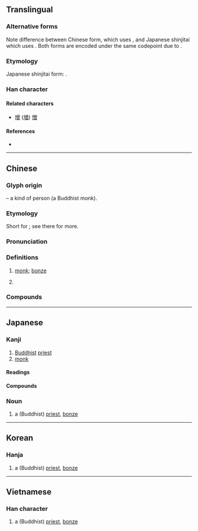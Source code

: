 {{character info/new}}
{{character info/new|codepoint=0xfa31}}
{{character info/new|codepoint=0x2f80a}}
==Translingual==
{{ja-forms|僧|僧|僧}}

===Alternative forms===
Note difference between Chinese form, which uses {{lang|und|sc=Hani|[[曾]]}}, and Japanese shinjitai which uses {{lang|ja|[[曽]]}}. Both forms are encoded under the same codepoint due to {{w|Han unification}}.

===Etymology===
Japanese shinjitai form: {{Han simp||f=曾|t=曽}}.

===Han character===
{{Han char|rn=9|rad=人|as=12|asj=11|sn=14|snj=13|four=28266|canj=OCWA|ids=⿰亻曾 <small>(GTKV)</small>,⿰亻曽 <small>(J)</small>}}

====Related characters====
* [[增]] ([[増]]) [[憎]]

====References====
* {{Han ref|kx=0117.140|dkj=01076|dj=0248.200|hdz=10222.010|uh=50E7|ud=20711|bh=B9AC|bd=47532}}

----

==Chinese==
{{zh-forms}}

===Glyph origin===
{{Han etym}}
{{Han compound|人|alt1=亻|t1=person|曾|ls=psc|c1=s|c2=p}} – a kind of person (a Buddhist monk).

===Etymology===
Short for {{ltc-l|僧伽|[[sangha]]; [[community]] of [[monk]]s, [[nun]]s, [[novice]]s and [[laity]]}}; see there for more.

===Pronunciation===
{{zh-pron
|m=sēng
|c=zang1,sang1
|h=pfs=sên
|md=cĕng
|mn=qz:chng/xm,zz,tw:cheng/qz:sng/xm,zz,tw:seng
|mn_note=chng, cheng - vernacular; sng, seng - literary
|mn-t=zêng1
|w=1sen
|mc=y
|oc=y
|cat=n,pn
}}

===Definitions===
{{zh-hanzi}}

# {{lb|zh|Buddhism}} [[monk]]; [[bonze]]
# {{surname|lang=zh}}

===Compounds===
{{zh-der|僧道|僧多粥少|僧侶|僧侶主義|僧尼|僧人|僧俗|僧徒|僧院|僧眾|不僧不俗|僧伽|僧伽藍|僧官|僧房|僧殘|僧祇|僧祐|僧綱|僧肇|僧行|僧衣|僧鞋|削髮為僧|和合僧|奉道齋僧|女僧|小僧|尼僧|情僧錄|替僧|火宅僧|知事僧|粥少僧多|粥飯僧|老僧|老僧入定|聖僧|行腳僧|衲僧|貧僧|門僧|雲水僧|高僧|齋僧|密陀僧}}

----

==Japanese==

===Kanji===
{{ja-kanji|grade=c|rs=人12|kyu=僧}}

# [[Buddhist]] [[priest]]
# [[monk]]

====Readings====
{{ja-readings
|goon=そう
|kanon=そう
|kun=ぼうず
}}

====Compounds====
{{der5|lang=ja|{{ja-l|僧衣}}
|{{ja-l|僧院}}
|{{ja-l|僧正}}
|{{ja-l|僧都}}
|{{ja-l|僧俗}}
|{{ja-l|僧服}}
|{{ja-l|僧兵}}
|{{ja-l|僧坊}}, {{ja-l|僧房}}
|{{ja-l|僧門}}
|{{ja-l|僧侶}}
|{{ja-l|僧庵}}
|{{ja-l|僧位}}
|{{ja-l|僧伽}}
|{{ja-l|僧家}}
|{{ja-l|僧形}}
|{{ja-l|僧綱}}
|{{ja-l|僧号}}
|{{ja-l|僧寺}}
|{{ja-l|僧職}}
|{{ja-l|僧籍}}
|{{ja-l|僧堂}}
|{{ja-l|僧尼}}
|{{ja-l|僧帽弁}}
|{{ja-l|学僧}}
|{{ja-l|小僧}}
|{{ja-l|高僧}}
|{{ja-l|禅僧}}
|{{ja-l|尼僧}}
|{{ja-l|仏法僧}}
|{{ja-l|売僧}}
}}

===Noun===
{{ja-noun|そう}}

# a (Buddhist) [[priest]], [[bonze]]

----

==Korean==

===Hanja===
{{ko-hanja|hangeul=[[승]]|mr=sŭng}}

# a (Buddhist) [[priest]], [[bonze]]

----

==Vietnamese==

===Han character===
{{vi-hantu|[[tăng]]|rs=人12}}

# a (Buddhist) [[priest]], [[bonze]]
